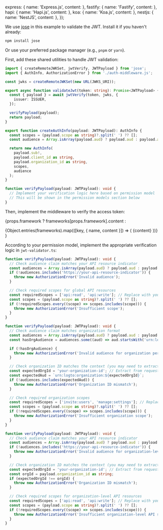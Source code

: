 

  express: { name: 'Express.js', content: <ExpressValidation /> },
  fastify: { name: 'Fastify', content: <FastifyValidation /> },
  hapi: { name: 'Hapi.js', content: <HapiValidation /> },
  koa: { name: 'Koa.js', content: <KoaValidation /> },
  nestjs: { name: 'NestJS', content: <NestJsValidation /> },
});

We use [jose](https://github.com/panva/jose) in this example to validate the JWT. Install it if you haven't already:

```bash
npm install jose
```

Or use your preferred package manager (e.g., `pnpm` or `yarn`).

First, add these shared utilities to handle JWT validation:

```ts title="jwt-validator.ts"
import { createRemoteJWKSet, jwtVerify, JWTPayload } from 'jose';
import { AuthInfo, AuthorizationError } from './auth-middleware.js';

const jwks = createRemoteJWKSet(new URL(JWKS_URI));

export async function validateJwt(token: string): Promise<JWTPayload> {
  const { payload } = await jwtVerify(token, jwks, {
    issuer: ISSUER,
  });

  verifyPayload(payload);
  return payload;
}

export function createAuthInfo(payload: JWTPayload): AuthInfo {
  const scopes = (payload.scope as string)?.split(' ') ?? [];
  const audience = Array.isArray(payload.aud) ? payload.aud : payload.aud ? [payload.aud] : [];

  return new AuthInfo(
    payload.sub!,
    payload.client_id as string,
    payload.organization_id as string,
    scopes,
    audience
  );
}

function verifyPayload(payload: JWTPayload): void {
  // Implement your verification logic here based on permission model
  // This will be shown in the permission models section below
}
```

Then, implement the middleware to verify the access token:

{props.framework
? frameworks[props.framework].content
:

<Tabs groupId="api-framework">
  {Object.entries(frameworks).map(([key, { name, content }]) => (
    <TabItem key={key} value={key} label={name}>
      {content}
    </TabItem>
  ))}
</Tabs>
}

According to your permission model, implement the appropriate verification logic in `jwt-validator.ts`:

<Tabs groupId="permission-models">
<TabItem value="global-api-resources" label="Global API resources">

```ts title="jwt-validator.ts"
function verifyPayload(payload: JWTPayload): void {
  // Check audience claim matches your API resource indicator
  const audiences = Array.isArray(payload.aud) ? payload.aud : payload.aud ? [payload.aud] : [];
  if (!audiences.includes('https://your-api-resource-indicator')) {
    throw new AuthorizationError('Invalid audience');
  }

  // Check required scopes for global API resources
  const requiredScopes = ['api:read', 'api:write']; // Replace with your actual required scopes
  const scopes = (payload.scope as string)?.split(' ') ?? [];
  if (!requiredScopes.every((scope) => scopes.includes(scope))) {
    throw new AuthorizationError('Insufficient scope');
  }
}
```

</TabItem>
<TabItem value="organization-permissions" label="Organization (non-API) permissions">

```ts title="jwt-validator.ts"
function verifyPayload(payload: JWTPayload): void {
  // Check audience claim matches organization format
  const audiences = Array.isArray(payload.aud) ? payload.aud : payload.aud ? [payload.aud] : [];
  const hasOrgAudience = audiences.some((aud) => aud.startsWith('urn:logto:organization:'));

  if (!hasOrgAudience) {
    throw new AuthorizationError('Invalid audience for organization permissions');
  }

  // Check organization ID matches the context (you may need to extract this from request context)
  const expectedOrgId = 'your-organization-id'; // Extract from request context
  const expectedAud = `urn:logto:organization:${expectedOrgId}`;
  if (!audiences.includes(expectedAud)) {
    throw new AuthorizationError('Organization ID mismatch');
  }

  // Check required organization scopes
  const requiredScopes = ['invite:users', 'manage:settings']; // Replace with your actual required scopes
  const scopes = (payload.scope as string)?.split(' ') ?? [];
  if (!requiredScopes.every((scope) => scopes.includes(scope))) {
    throw new AuthorizationError('Insufficient organization scope');
  }
}
```

</TabItem>
<TabItem value="organization-level-api-resources" label="Organization-level API resources">

```ts title="jwt-validator.ts"
function verifyPayload(payload: JWTPayload): void {
  // Check audience claim matches your API resource indicator
  const audiences = Array.isArray(payload.aud) ? payload.aud : payload.aud ? [payload.aud] : [];
  if (!audiences.includes('https://your-api-resource-indicator')) {
    throw new AuthorizationError('Invalid audience for organization-level API resources');
  }

  // Check organization ID matches the context (you may need to extract this from request context)
  const expectedOrgId = 'your-organization-id'; // Extract from request context
  const orgId = payload.organization_id as string;
  if (expectedOrgId !== orgId) {
    throw new AuthorizationError('Organization ID mismatch');
  }

  // Check required scopes for organization-level API resources
  const requiredScopes = ['api:read', 'api:write']; // Replace with your actual required scopes
  const scopes = (payload.scope as string)?.split(' ') ?? [];
  if (!requiredScopes.every((scope) => scopes.includes(scope))) {
    throw new AuthorizationError('Insufficient organization-level API scopes');
  }
}
```

</TabItem>
</Tabs>

